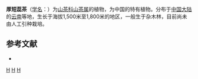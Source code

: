 {{Speciesbox 
| taxon = Camellia pachyandra
| authority =  Hu
}}

'''厚短蕊茶'''（[[学名|学名]]：{{lang|la|''Camellia pachyandra''}}）为[[山茶科|山茶科]][[山茶属|山茶属]]的植物，为中国的特有植物。分布于[[中国大陆|中国大陆]]的[[云南|云南]]等地，生长于海拔1,500米至1,800米的地区，一般生于杂木林，目前尚未由人工引种栽培。

== 参考文献 ==
<div class="references-small">
* {{cite web| url =http://www.bioinfo.cn/db05/KmzwSpecies.php?action=view&id=22250| title =厚短蕊茶| work =《中国高等植物数据库全库》| publisher =中国科学院微生物研究所| author =昆明植物研究所| accessdate =2009-02-25| deadurl =yes| archiveurl =https://web.archive.org/web/20160305062130/http://www.bioinfo.cn/db05/KmzwSpecies.php?action=view&id=22250| archivedate =2016-03-05}}
</div>
{{Taxonbar|from=Q10911087}}

[[Category:山茶属|H]]
[[Category:中國特有植物|H]]
[[Category:云南植物|H]]